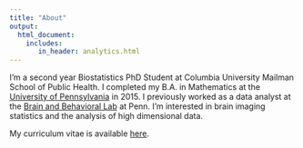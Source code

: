 ```yaml
---
title: "About"
output: 
  html_document:
    includes:
       in_header: analytics.html
---
```


<link rel="stylesheet" href="academicons.css"/>

I'm a second year Biostatistics PhD Student at Columbia University Mailman School of Public Health. I completed my B.A. in Mathematics at the [University of Pennsylvania](https://www.upenn.edu/) in 2015. I previously worked as a data analyst at the [Brain and Behavioral Lab](http://www.med.upenn.edu/bbl/) at Penn. I'm interested in brain imaging statistics and the analysis of high dimensional data.

My curriculum vitae is available [here](downloads/CV_AngelGarcia.pdf).
